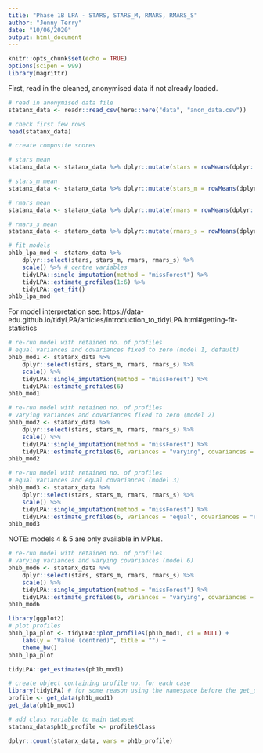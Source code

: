 ```yaml
---
title: "Phase 1B LPA - STARS, STARS_M, RMARS, RMARS_S"
author: "Jenny Terry"
date: "10/06/2020"
output: html_document
---
```


```r
knitr::opts_chunk$set(echo = TRUE)
options(scipen = 999)
library(magrittr)
```

First, read in the cleaned, anonymised data if not already loaded.

```r
# read in anonymised data file
statanx_data <- readr::read_csv(here::here("data", "anon_data.csv"))

# check first few rows
head(statanx_data)
```

```r
# create composite scores

# stars mean
statanx_data <- statanx_data %>% dplyr::mutate(stars = rowMeans(dplyr::select(., dplyr::starts_with("q4.1")), na.rm = TRUE))

# stars_m mean
statanx_data <- statanx_data %>% dplyr::mutate(stars_m = rowMeans(dplyr::select(., dplyr::starts_with("q4.2")), na.rm = TRUE))

# rmars mean
statanx_data <- statanx_data %>% dplyr::mutate(rmars = rowMeans(dplyr::select(., dplyr::starts_with("q4.3")), na.rm = TRUE))

# rmars_s mean
statanx_data <- statanx_data %>% dplyr::mutate(rmars_s = rowMeans(dplyr::select(., dplyr::starts_with("q4.4")), na.rm = TRUE))
```

```r
# fit models
ph1b_lpa_mod <- statanx_data %>%
    dplyr::select(stars, stars_m, rmars, rmars_s) %>% 
    scale() %>% # centre variables
    tidyLPA::single_imputation(method = "missForest") %>%
    tidyLPA::estimate_profiles(1:6) %>%
    tidyLPA::get_fit()
ph1b_lpa_mod
```

For model interpretation see: https://data-edu.github.io/tidyLPA/articles/Introduction_to_tidyLPA.html#getting-fit-statistics

```r
# re-run model with retained no. of profiles
# equal variances and covariances fixed to zero (model 1, default)
ph1b_mod1 <- statanx_data %>%
    dplyr::select(stars, stars_m, rmars, rmars_s) %>%
    scale() %>%
    tidyLPA::single_imputation(method = "missForest") %>%
    tidyLPA::estimate_profiles(6)
ph1b_mod1
```

```r
# re-run model with retained no. of profiles
# varying variances and covariances fixed to zero (model 2)
ph1b_mod2 <- statanx_data %>%
    dplyr::select(stars, stars_m, rmars, rmars_s) %>%
    scale() %>%
    tidyLPA::single_imputation(method = "missForest") %>%
    tidyLPA::estimate_profiles(6, variances = "varying", covariances = "zero")
ph1b_mod2
```

```r
# re-run model with retained no. of profiles
# equal variances and equal covariances (model 3)
ph1b_mod3 <- statanx_data %>%
    dplyr::select(stars, stars_m, rmars, rmars_s) %>%
    scale() %>%
    tidyLPA::single_imputation(method = "missForest") %>%
    tidyLPA::estimate_profiles(6, variances = "equal", covariances = "equal")
ph1b_mod3
```

NOTE: models 4 & 5 are only available in MPlus.

```r
# re-run model with retained no. of profiles
# varying variances and varying covariances (model 6)
ph1b_mod6 <- statanx_data %>%
    dplyr::select(stars, stars_m, rmars, rmars_s) %>%
    scale() %>%
    tidyLPA::single_imputation(method = "missForest") %>%
    tidyLPA::estimate_profiles(6, variances = "varying", covariances = "varying")
ph1b_mod6
```

```r
library(ggplot2)
# plot profiles
ph1b_lpa_plot <- tidyLPA::plot_profiles(ph1b_mod1, ci = NULL) +
    labs(y = "Value (centred)", title = "") +
    theme_bw()
ph1b_lpa_plot
```

```r
tidyLPA::get_estimates(ph1b_mod1)
```

```r
# create object containing profile no. for each case
library(tidyLPA) # for some reason using the namespace before the get_data function doesn't work - package must be loaded in advance
profile <- get_data(ph1b_mod1)
get_data(ph1b_mod1)
```

```r
# add class variable to main dataset
statanx_data$ph1b_profile <- profile$Class
```

```r
dplyr::count(statanx_data, vars = ph1b_profile)
```


